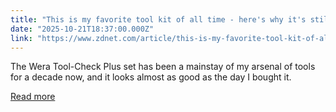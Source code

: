 ```yaml
---
title: "This is my favorite tool kit of all time - here's why it's still in use 10 years later"
date: "2025-10-21T18:37:00.000Z"
link: "https://www.zdnet.com/article/this-is-my-favorite-tool-kit-of-all-time-heres-why-its-still-in-use-10-years-later/"
---
```


The Wera Tool-Check Plus set has been a mainstay of my arsenal of tools for a decade now, and it looks almost as good as the day I bought it.

[Read more](https://www.zdnet.com/article/this-is-my-favorite-tool-kit-of-all-time-heres-why-its-still-in-use-10-years-later/)
